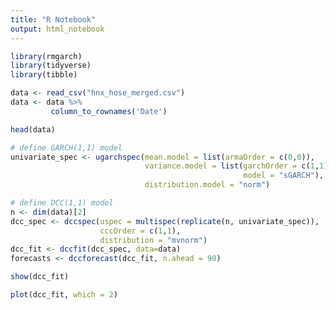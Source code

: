 ```yaml
---
title: "R Notebook"
output: html_notebook
---
```


```r
library(rmgarch)
library(tidyverse)
library(tibble)
```

```r
data <- read_csv("hnx_hose_merged.csv")
data <- data %>%
         column_to_rownames('Date')
```

```r
head(data)
```


```r
# define GARCH(1,1) model
univariate_spec <- ugarchspec(mean.model = list(armaOrder = c(0,0)),
                              variance.model = list(garchOrder = c(1,1), 
                                                    model = "sGARCH"),
                              distribution.model = "norm")

# define DCC(1,1) model
n <- dim(data)[2]
dcc_spec <- dccspec(uspec = multispec(replicate(n, univariate_spec)),
                    cccOrder = c(1,1),
                    distribution = "mvnorm")
dcc_fit <- dccfit(dcc_spec, data=data)
forecasts <- dccforecast(dcc_fit, n.ahead = 90)
```

```r
show(dcc_fit)
```
```r
plot(dcc_fit, which = 2)
```




